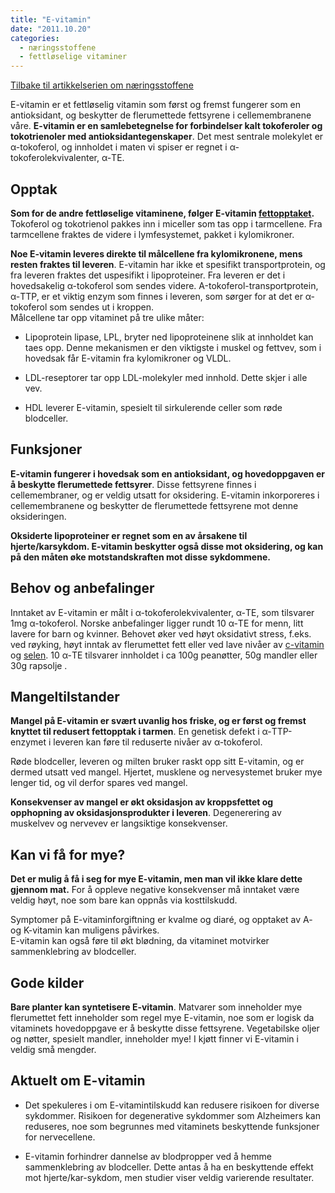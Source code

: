 ```yaml
---
title: "E-vitamin"
date: "2011.10.20"
categories: 
  - næringsstoffene
  - fettløselige vitaminer
---
```


[Tilbake til artikkelserien om næringsstoffene](../../naeringsstoffer.html)

E-vitamin er et fettløselig vitamin som først og fremst fungerer som en antioksidant, og beskytter de flerumettede fettsyrene i cellemembranene våre. **E-vitamin er en samlebetegnelse for forbindelser kalt tokoferoler og tokotrienoler med antioksidantegenskaper**. Det mest sentrale molekylet er α-tokoferol, og innholdet i maten vi spiser er regnet i α-tokoferolekvivalenter, α-TE.

## Opptak

**Som for de andre fettløselige vitaminene, følger E-vitamin [fettopptaket](fett.qmd).** Tokoferol og tokotrienol pakkes inn i miceller som tas opp i tarmcellene. Fra tarmcellene fraktes de videre i lymfesystemet, pakket i kylomikroner.

**Noe E-vitamin leveres direkte til målcellene fra kylomikronene, mens resten fraktes til leveren**. E-vitamin har ikke et spesifikt transportprotein, og fra leveren fraktes det uspesifikt i lipoproteiner. Fra leveren er det i hovedsakelig α-tokoferol som sendes videre. Α-tokoferol-transportprotein,  α-TTP, er et viktig enzym som finnes i leveren, som sørger for at det er α-tokoferol som sendes ut i kroppen.\
Målcellene tar opp vitaminet på tre ulike måter:

-   Lipoprotein lipase, LPL, bryter ned lipoproteinene slik at innholdet kan taes opp. Denne mekanismen er den viktigste i muskel og fettvev, som i hovedsak får E-vitamin fra kylomikroner og VLDL.

-   LDL-reseptorer tar opp LDL-molekyler med innhold. Dette skjer i alle vev.

-   HDL leverer E-vitamin, spesielt til sirkulerende celler som røde blodceller.

## Funksjoner

**E-vitamin fungerer i hovedsak som en antioksidant, og hovedoppgaven er å beskytte flerumettede fettsyrer**. Disse fettsyrene finnes i cellemembraner, og er veldig utsatt for oksidering. E-vitamin inkorporeres i cellemembranene og beskytter de flerumettede fettsyrene mot denne oksideringen.

**Oksiderte lipoproteiner er regnet som en av årsakene til hjerte/karsykdom. E-vitamin beskytter også disse mot oksidering, og kan på den måten øke motstandskraften mot disse sykdommene.**

## Behov og anbefalinger

Inntaket av E-vitamin er målt i α-tokoferolekvivalenter, α-TE, som tilsvarer 1mg α-tokoferol. Norske anbefalinger ligger rundt 10 α-TE for menn, litt lavere for barn og kvinner. Behovet øker ved høyt oksidativt stress, f.eks. ved røyking, høyt inntak av flerumettet fett eller ved lave nivåer av [c-vitamin](cvitamin.qmd) og [selen](selen.qmd). 10 α-TE tilsvarer innholdet i ca 100g peanøtter, 50g mandler eller 30g rapsolje .

## Mangeltilstander

**Mangel på E-vitamin er svært uvanlig hos friske, og er først og fremst knyttet til redusert fettopptak i tarmen**. En genetisk defekt i α-TTP-enzymet i leveren kan føre til reduserte nivåer av α-tokoferol.

Røde blodceller, leveren og milten bruker raskt opp sitt E-vitamin, og er dermed utsatt ved mangel. Hjertet, musklene og nervesystemet bruker mye lenger tid, og vil derfor spares ved mangel.

**Konsekvenser av mangel er økt oksidasjon av kroppsfettet og opphopning av oksidasjonsprodukter i leveren**. Degenerering av muskelvev og nervevev er langsiktige konsekvenser.

## Kan vi få for mye?

**Det er mulig å få i seg for mye E-vitamin, men man vil ikke klare dette gjennom mat.** For å oppleve negative konsekvenser må inntaket være veldig høyt, noe som bare kan oppnås via kosttilskudd.

Symptomer på E-vitaminforgiftning er kvalme og diaré, og opptaket av A- og K-vitamin kan muligens påvirkes.\
E-vitamin kan også føre til økt blødning, da vitaminet motvirker sammenklebring av blodceller.

## Gode kilder

**Bare planter kan syntetisere E-vitamin**. Matvarer som inneholder mye flerumettet fett inneholder som regel mye E-vitamin, noe som er logisk da vitaminets hovedoppgave er å beskytte disse fettsyrene. Vegetabilske oljer og nøtter, spesielt mandler, inneholder mye! I kjøtt finner vi E-vitamin i veldig små mengder.

## Aktuelt om E-vitamin

-   Det spekuleres i om E-vitamintilskudd kan redusere risikoen for diverse sykdommer. Risikoen for degenerative sykdommer som Alzheimers kan reduseres, noe som begrunnes med vitaminets beskyttende funksjoner for nervecellene.

-   E-vitamin forhindrer dannelse av blodpropper ved å hemme sammenklebring av blodceller. Dette antas å ha en beskyttende effekt mot hjerte/kar-sykdom, men studier viser veldig varierende resultater.
